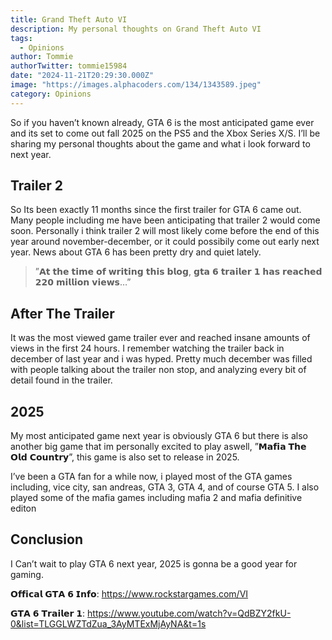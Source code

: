 ```yaml
---
title: Grand Theft Auto VI
description: My personal thoughts on Grand Theft Auto VI
tags:
  - Opinions
author: Tommie 
authorTwitter: tommie15984
date: "2024-11-21T20:29:30.000Z"
image: "https://images.alphacoders.com/134/1343589.jpeg"
category: Opinions
---
```


So if you haven’t known already, GTA 6 is the most anticipated game ever and its set to come out fall 2025 on the PS5 and the Xbox Series X/S. I’ll be sharing my personal thoughts about the game and what i look forward to next year.

## Trailer 2

So Its been exactly 11 months since the first trailer for GTA 6 came out. Many people including me have been anticipating that trailer 2 would come soon. Personally i think trailer 2 will most likely come before the end of this year around november-december, or it could possibily come out early next year. News about GTA 6 has been pretty dry and quiet lately.

> ”𝗔𝘁 𝘁𝗵𝗲 𝘁𝗶𝗺𝗲 𝗼𝗳 𝘄𝗿𝗶𝘁𝗶𝗻𝗴 𝘁𝗵𝗶𝘀 𝗯𝗹𝗼𝗴, 𝗴𝘁𝗮 𝟲 𝘁𝗿𝗮𝗶𝗹𝗲𝗿 𝟭 𝗵𝗮𝘀 𝗿𝗲𝗮𝗰𝗵𝗲𝗱 𝟮𝟮𝟬 𝗺𝗶𝗹𝗹𝗶𝗼𝗻 𝘃𝗶𝗲𝘄𝘀…”

## After The Trailer

It was the most viewed game trailer ever and reached insane amounts of views in the first 24 hours. I remember watching the trailer back in december of last year and i was hyped. Pretty much december was filled with people talking about the trailer non stop, and analyzing every bit of detail found in the trailer.

## 2025

My most anticipated game next year is obviously GTA 6 but there is also another big game that im personally excited to play aswell, ”𝗠𝗮𝗳𝗶𝗮 𝗧𝗵𝗲 𝗢𝗹𝗱 𝗖𝗼𝘂𝗻𝘁𝗿𝘆”, this game is also set to release in 2025.

I’ve been a GTA fan for a while now, i played most of the GTA games including, vice city, san andreas, GTA 3, GTA 4, and of course GTA 5. I also played some of the mafia games including mafia 2 and mafia definitive editon

## Conclusion

I Can’t wait to play GTA 6 next year, 2025 is gonna be a good year for gaming.

𝗢𝗳𝗳𝗶𝗰𝗮𝗹 𝗚𝗧𝗔 𝟲 𝗜𝗻𝗳𝗼: https://www.rockstargames.com/VI

𝗚𝗧𝗔 𝟲 𝗧𝗿𝗮𝗶𝗹𝗲𝗿 𝟭: https://www.youtube.com/watch?v=QdBZY2fkU-0&list=TLGGLWZTdZua_3AyMTExMjAyNA&t=1s